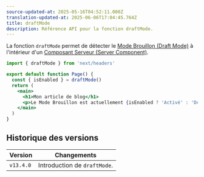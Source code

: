 ```yaml
---
source-updated-at: 2025-05-16T04:52:11.000Z
translation-updated-at: 2025-06-06T17:04:45.764Z
title: draftMode
description: Référence API pour la fonction draftMode.
---
```


La fonction `draftMode` permet de détecter le [Mode Brouillon (Draft Mode)](/docs/app/building-your-application/configuring/draft-mode) à l'intérieur d'un [Composant Serveur (Server Component)](/docs/app/building-your-application/rendering/server-components).

```jsx filename="app/page.js"
import { draftMode } from 'next/headers'

export default function Page() {
  const { isEnabled } = draftMode()
  return (
    <main>
      <h1>Mon article de blog</h1>
      <p>Le Mode Brouillon est actuellement {isEnabled ? 'Activé' : 'Désactivé'}</p>
    </main>
  )
}
```

## Historique des versions

| Version   | Changements                 |
| --------- | --------------------------- |
| `v13.4.0` | Introduction de `draftMode`. |